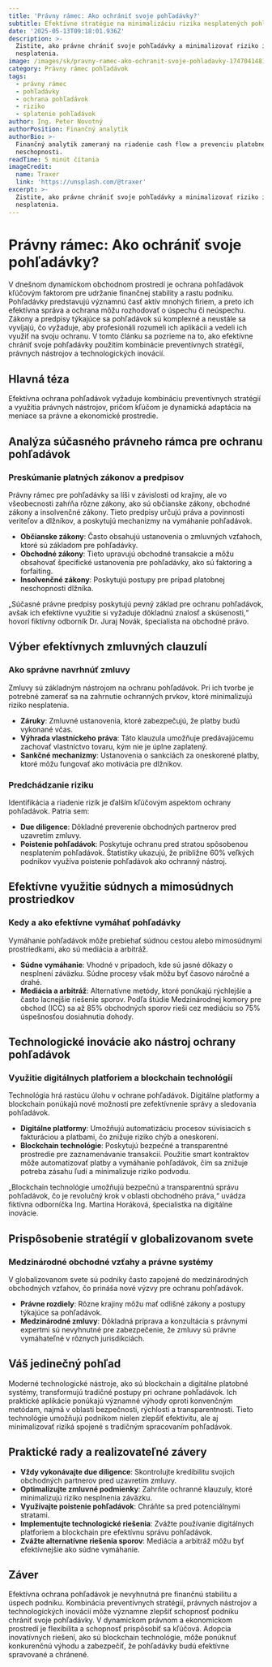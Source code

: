 ```yaml
---
title: 'Právny rámec: Ako ochrániť svoje pohľadávky?'
subtitle: Efektívne stratégie na minimalizáciu rizika nesplatených pohľadávok
date: '2025-05-13T09:18:01.936Z'
description: >-
  Zistite, ako právne chrániť svoje pohľadávky a minimalizovať riziko ich
  nesplatenia.
image: /images/sk/pravny-ramec-ako-ochranit-svoje-pohladavky-1747041481773.jpg
category: Právny rámec pohľadávok
tags:
  - právny rámec
  - pohľadávky
  - ochrana pohľadávok
  - riziko
  - splatenie pohľadávok
author: Ing. Peter Novotný
authorPosition: Finančný analytik
authorBio: >-
  Finančný analytik zameraný na riadenie cash flow a prevenciu platobnej
  neschopnosti.
readTime: 5 minút čítania
imageCredit:
  name: Traxer
  link: 'https://unsplash.com/@traxer'
excerpt: >-
  Zistite, ako právne chrániť svoje pohľadávky a minimalizovať riziko ich
  nesplatenia.
---
```

# Právny rámec: Ako ochrániť svoje pohľadávky?

V dnešnom dynamickom obchodnom prostredí je ochrana pohľadávok kľúčovým faktorom pre udržanie finančnej stability a rastu podniku. Pohľadávky predstavujú významnú časť aktív mnohých firiem, a preto ich efektívna správa a ochrana môžu rozhodovať o úspechu či neúspechu. Zákony a predpisy týkajúce sa pohľadávok sú komplexné a neustále sa vyvíjajú, čo vyžaduje, aby profesionáli rozumeli ich aplikácii a vedeli ich využiť na svoju ochranu. V tomto článku sa pozrieme na to, ako efektívne chrániť svoje pohľadávky použitím kombinácie preventívnych stratégií, právnych nástrojov a technologických inovácií.

## Hlavná téza

Efektívna ochrana pohľadávok vyžaduje kombináciu preventívnych stratégií a využitia právnych nástrojov, pričom kľúčom je dynamická adaptácia na meniace sa právne a ekonomické prostredie. 

## Analýza súčasného právneho rámca pre ochranu pohľadávok

### Preskúmanie platných zákonov a predpisov

Právny rámec pre pohľadávky sa líši v závislosti od krajiny, ale vo všeobecnosti zahŕňa rôzne zákony, ako sú občianske zákony, obchodné zákony a insolvenčné zákony. Tieto predpisy určujú práva a povinnosti veriteľov a dlžníkov, a poskytujú mechanizmy na vymáhanie pohľadávok.

- **Občianske zákony**: Často obsahujú ustanovenia o zmluvných vzťahoch, ktoré sú základom pre pohľadávky.
- **Obchodné zákony**: Tieto upravujú obchodné transakcie a môžu obsahovať špecifické ustanovenia pre pohľadávky, ako sú faktoring a forfaiting.
- **Insolvenčné zákony**: Poskytujú postupy pre prípad platobnej neschopnosti dlžníka.

„Súčasné právne predpisy poskytujú pevný základ pre ochranu pohľadávok, avšak ich efektívne využitie si vyžaduje dôkladnú znalosť a skúsenosti,“ hovorí fiktívny odborník Dr. Juraj Novák, špecialista na obchodné právo.

## Výber efektívnych zmluvných clauzulí

### Ako správne navrhnúť zmluvy

Zmluvy sú základným nástrojom na ochranu pohľadávok. Pri ich tvorbe je potrebné zamerať sa na zahrnutie ochranných prvkov, ktoré minimalizujú riziko nesplatenia.

- **Záruky**: Zmluvné ustanovenia, ktoré zabezpečujú, že platby budú vykonané včas.
- **Výhrada vlastníckeho práva**: Táto klauzula umožňuje predávajúcemu zachovať vlastníctvo tovaru, kým nie je úplne zaplatený.
- **Sankčné mechanizmy**: Ustanovenia o sankciách za oneskorené platby, ktoré môžu fungovať ako motivácia pre dlžníkov.

### Predchádzanie riziku

Identifikácia a riadenie rizík je ďalším kľúčovým aspektom ochrany pohľadávok. Patria sem:

- **Due diligence**: Dôkladné preverenie obchodných partnerov pred uzavretím zmluvy.
- **Poistenie pohľadávok**: Poskytuje ochranu pred stratou spôsobenou nesplatením pohľadávok. Štatistiky ukazujú, že približne 60% veľkých podnikov využíva poistenie pohľadávok ako ochranný nástroj.

## Efektívne využitie súdnych a mimosúdnych prostriedkov

### Kedy a ako efektívne vymáhať pohľadávky

Vymáhanie pohľadávok môže prebiehať súdnou cestou alebo mimosúdnymi prostriedkami, ako sú mediácia a arbitráž.

- **Súdne vymáhanie**: Vhodné v prípadoch, kde sú jasné dôkazy o nesplnení záväzku. Súdne procesy však môžu byť časovo náročné a drahé.
- **Mediácia a arbitráž**: Alternatívne metódy, ktoré ponúkajú rýchlejšie a často lacnejšie riešenie sporov. Podľa štúdie Medzinárodnej komory pre obchod (ICC) sa až 85% obchodných sporov rieši cez mediáciu so 75% úspešnosťou dosiahnutia dohody.

## Technologické inovácie ako nástroj ochrany pohľadávok

### Využitie digitálnych platforiem a blockchain technológií

Technológia hrá rastúcu úlohu v ochrane pohľadávok. Digitálne platformy a blockchain ponúkajú nové možnosti pre zefektívnenie správy a sledovania pohľadávok.

- **Digitálne platformy**: Umožňujú automatizáciu procesov súvisiacich s fakturáciou a platbami, čo znižuje riziko chýb a oneskorení.
- **Blockchain technológie**: Poskytujú bezpečné a transparentné prostredie pre zaznamenávanie transakcií. Použitie smart kontraktov môže automatizovať platby a vymáhanie pohľadávok, čím sa znižuje potreba zásahu ľudí a minimalizuje riziko podvodu.

„Blockchain technológie umožňujú bezpečnú a transparentnú správu pohľadávok, čo je revolučný krok v oblasti obchodného práva,“ uvádza fiktívna odborníčka Ing. Martina Horáková, špecialistka na digitálne inovácie.

## Prispôsobenie stratégií v globalizovanom svete

### Medzinárodné obchodné vzťahy a právne systémy

V globalizovanom svete sú podniky často zapojené do medzinárodných obchodných vzťahov, čo prináša nové výzvy pre ochranu pohľadávok.

- **Právne rozdiely**: Rôzne krajiny môžu mať odlišné zákony a postupy týkajúce sa pohľadávok.
- **Medzinárodné zmluvy**: Dôkladná príprava a konzultácia s právnymi expertmi sú nevyhnutné pre zabezpečenie, že zmluvy sú právne vymáhateľné v rôznych jurisdikciách.

## Váš jedinečný pohľad

Moderné technologické nástroje, ako sú blockchain a digitálne platobné systémy, transformujú tradičné postupy pri ochrane pohľadávok. Ich praktické aplikácie ponúkajú významné výhody oproti konvenčným metódam, najmä v oblasti bezpečnosti, rýchlosti a transparentnosti. Tieto technológie umožňujú podnikom nielen zlepšiť efektivitu, ale aj minimalizovať riziká spojené s tradičným spracovaním pohľadávok.

## Praktické rady a realizovateľné závery

- **Vždy vykonávajte due diligence**: Skontrolujte kredibilitu svojich obchodných partnerov pred uzavretím zmluvy.
- **Optimalizujte zmluvné podmienky**: Zahrňte ochranné klauzuly, ktoré minimalizujú riziko nesplnenia záväzku.
- **Využívajte poistenie pohľadávok**: Chráňte sa pred potenciálnymi stratami.
- **Implementujte technologické riešenia**: Zvážte používanie digitálnych platforiem a blockchain pre efektívnu správu pohľadávok.
- **Zvážte alternatívne riešenia sporov**: Mediácia a arbitráž môžu byť efektívnejšie ako súdne vymáhanie.

## Záver

Efektívna ochrana pohľadávok je nevyhnutná pre finančnú stabilitu a úspech podniku. Kombinácia preventívnych stratégií, právnych nástrojov a technologických inovácií môže významne zlepšiť schopnosť podniku chrániť svoje pohľadávky. V dynamickom právnom a ekonomickom prostredí je flexibilita a schopnosť prispôsobiť sa kľúčová. Adopcia inovatívnych riešení, ako sú blockchain technológie, môže ponúknuť konkurenčnú výhodu a zabezpečiť, že pohľadávky budú efektívne spravované a chránené.
